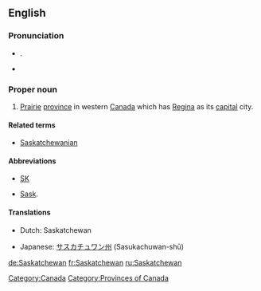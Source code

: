 {{wikipedia}}
==English==

===Pronunciation===
* {{a|UK}} {{IPA|/ˈsæsˌkætʃ.ə.wən/}}. {{SAMPA|/"s{s%k{tS.@.w@n/}}
* {{audio|en-ca-Saskatchewan.ogg|Audio (CA)}}

===Proper noun===
{{en-proper-noun}}

# [[prairie|Prairie]] [[province]] in western [[Canada]] which has [[Regina]] as its [[capital]] city.

====Related terms====
* [[Saskatchewanian]]

====Abbreviations====
* [[SK]]
* {{qualifier|archaic}} [[Sask]].

====Translations====
{{trans-top|Province in western Canada}}
* Dutch: Saskatchewan
{{trans-mid}}
* Japanese: [[サスカチュワン州]] (Sasukachuwan-shū)
{{trans-bottom}}

[[Category:Canada]]
[[Category:Provinces of Canada]]

[[de:Saskatchewan]]
[[fr:Saskatchewan]]
[[ru:Saskatchewan]]